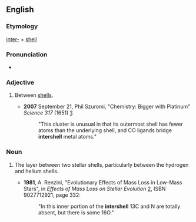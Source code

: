 ==English==

===Etymology===
[[inter-]] + [[shell]]

===Pronunciation===
* {{IPA|ˈɪntɚˌʃɛl|lang=en}}

===Adjective===
{{en-adj|-}}

# {{context|physics|lang=en}} Between [[shell]]s.
#* '''2007''' September 21, Phil Szuromi, "Chemistry: Bigger with Platinum" ''Science 317'' (1651) [http://www.sciencemag.org/cgi/content/full/317/5845/1651c]:
#*: "This cluster is unusual in that its outermost shell has fewer atoms than the underlying shell, and CO ligands bridge '''intershell''' metal atoms."

===Noun===
{{en-noun}}

# {{context|astronomy|lang=en}} The layer between two stellar shells, particularly between the hydrogen and helium shells.
#* '''1981''', A. Renzini, "Evolutionary Effects of Mass Loss in Low-Mass Stars", in ''Effects of Mass Loss on Stellar Evolution'' [http://books.google.com/books?id=Urnr4_XvRl0C&pg=PA332], ISBN 9027712921, page 332:
#*: "In this inner portion of the '''intershell''' 13C and N are totally absent, but there is some 16O."